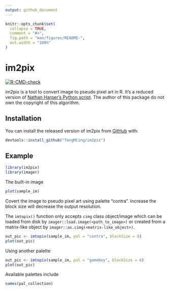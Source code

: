 ```yaml
---
output: github_document
---
```


<!-- README.md is generated from README.Rmd. Please edit that file -->

```r
knitr::opts_chunk$set(
  collapse = TRUE,
  comment = "#>",
  fig.path = "man/figures/README-",
  out.width = "100%"
)
```

# im2pix

<!-- badges: start -->
[![R-CMD-check](https://github.com/TengMCing/im2pix/workflows/R-CMD-check/badge.svg)](https://github.com/TengMCing/im2pix/actions)
<!-- badges: end -->

im2pix is a tool to convert image to pseudo pixel art in R. It's a reduced version of [Nathan Harper's Python script](https://github.com/nathanharper/phixelgator). The author of this package do not own the copyright of this algorithm.  

## Installation

You can install the released version of im2pix from [GitHub](https://github.com/TengMCing/im2pix) with:

``` r
devtools::install_github("TengMCing/im2pix")
```

## Example

```r
library(im2pix)
library(imager)
```

The built-in image

```r
plot(sample_im)
```

Covert the image to pseudo pixel art using palette "contra". Increase the block size will decrease the output resolution. 

The `imtopix()` function only accepts `cimg` class object/image which can be loaded from disk by `imager::load.image(<path_to_image>)` or created from a matrix-like object by `imager::as.cimg(<matrix-like_object>)`.


```r
out_pic <- imtopix(sample_im, pal = "contra", blockSize = 8)
plot(out_pic)
```

Using another palette 

```r
out_pic <- imtopix(sample_im, pal = "gameboy", blockSize = 8)
plot(out_pic)
```

Available palettes include

```r
names(pal_collection)
```

